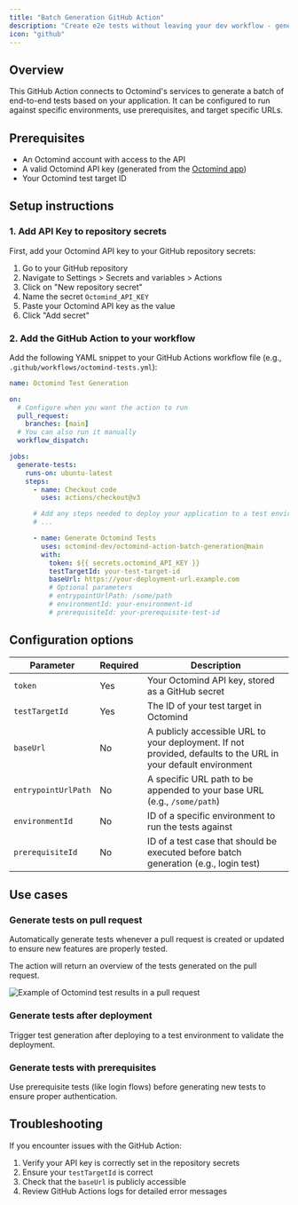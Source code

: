 ```yaml
---
title: "Batch Generation GitHub Action"
description: "Create e2e tests without leaving your dev workflow - generate them from your CI pipeline automatically"
icon: "github"
---
```


## Overview

This GitHub Action connects to Octomind's services to generate a batch of end-to-end tests based on your application. It can be configured to run against specific environments, use prerequisites, and target specific URLs.

## Prerequisites

- An Octomind account with access to the API
- A valid Octomind API key (generated from the [Octomind app](https://app.octomind.dev))
- Your Octomind test target ID

## Setup instructions

### 1. Add API Key to repository secrets

First, add your Octomind API key to your GitHub repository secrets:

1. Go to your GitHub repository
2. Navigate to Settings > Secrets and variables > Actions
3. Click on "New repository secret"
4. Name the secret `Octomind_API_KEY`
5. Paste your Octomind API key as the value
6. Click "Add secret"

### 2. Add the GitHub Action to your workflow

Add the following YAML snippet to your GitHub Actions workflow file (e.g., `.github/workflows/octomind-tests.yml`):

```yml
name: Octomind Test Generation

on:
  # Configure when you want the action to run
  pull_request:
    branches: [main]
  # You can also run it manually
  workflow_dispatch:

jobs:
  generate-tests:
    runs-on: ubuntu-latest
    steps:
      - name: Checkout code
        uses: actions/checkout@v3

      # Add any steps needed to deploy your application to a test environment
      # ...

      - name: Generate Octomind Tests
        uses: octomind-dev/octomind-action-batch-generation@main
        with:
          token: ${{ secrets.octomind_API_KEY }}
          testTargetId: your-test-target-id
          baseUrl: https://your-deployment-url.example.com
          # Optional parameters
          # entrypointUrlPath: /some/path
          # environmentId: your-environment-id
          # prerequisiteId: your-prerequisite-test-id
```

## Configuration options

| Parameter           | Required | Description                                                                                                    |
| ------------------- | -------- | -------------------------------------------------------------------------------------------------------------- |
| `token`             | Yes      | Your Octomind API key, stored as a GitHub secret                                                               |
| `testTargetId`      | Yes      | The ID of your test target in Octomind                                                                         |
| `baseUrl`           | No       | A publicly accessible URL to your deployment. If not provided, defaults to the URL in your default environment |
| `entrypointUrlPath` | No       | A specific URL path to be appended to your base URL (e.g., `/some/path`)                                       |
| `environmentId`     | No       | ID of a specific environment to run the tests against                                                          |
| `prerequisiteId`    | No       | ID of a test case that should be executed before batch generation (e.g., login test)                           |

## Use cases

### Generate tests on pull request

Automatically generate tests whenever a pull request is created or updated to ensure new features are properly tested.

The action will return an overview of the tests generated on the pull request.

<Frame caption="Example of Octomind test results in a pull request, screenshot 06/2023">
  <img
    src="/images/integrations/batch-gen-comment.png"
    alt="Example of Octomind test results in a pull request"
  />
</Frame>

### Generate tests after deployment

Trigger test generation after deploying to a test environment to validate the deployment.

### Generate tests with prerequisites

Use prerequisite tests (like login flows) before generating new tests to ensure proper authentication.

## Troubleshooting

If you encounter issues with the GitHub Action:

1. Verify your API key is correctly set in the repository secrets
2. Ensure your `testTargetId` is correct
3. Check that the `baseUrl` is publicly accessible
4. Review GitHub Actions logs for detailed error messages

